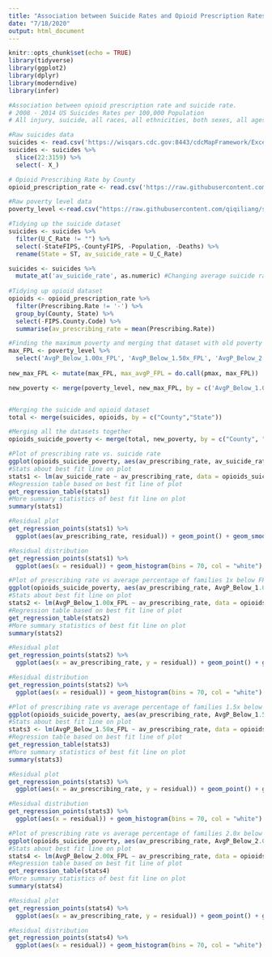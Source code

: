 ```yaml
---
title: "Association between Suicide Rates and Opioid Prescription Rates"
date: "7/18/2020"
output: html_document
---
```


```r
knitr::opts_chunk$set(echo = TRUE)
library(tidyverse)
library(ggplot2)
library(dplyr)
library(moderndive)
library(infer)
```

```r
#Association between opioid prescription rate and suicide rate.
# 2008 - 2014 US Suicides Rates per 100,000 Population
# All injury, suicide, all races, all ethnicities, both sexes, all ages. annualized crude rate for united states: 12.63

#Raw suicides data
suicides <- read.csv('https://wisqars.cdc.gov:8443/cdcMapFramework/ExcelServlet?excelFile=m4687721_csv')
suicides <- suicides %>%
  slice(22:3159) %>%
  select(- X_)

# Opioid Prescribing Rate by County
opioid_prescription_rate <- read.csv('https://raw.githubusercontent.com/qiqiliang/statistics/master/US_County_Prescribing_Rates_Opioids.csv')

#Raw poverty level data
poverty_level <-read.csv("https://raw.githubusercontent.com/qiqiliang/statistics/master/perc_poverty_dataset.csv")


```

```r
#Tidying up the suicide dataset
suicides <- suicides %>%
  filter(U_C_Rate != "") %>%
  select(-StateFIPS,-CountyFIPS, -Population, -Deaths) %>%
  rename(State = ST, av_suicide_rate = U_C_Rate)

suicides <- suicides %>%
  mutate_at('av_suicide_rate', as.numeric) #Changing average suicide rate to a double
  
#Tidying up opioid dataset
opioids <- opioid_prescription_rate %>%
  filter(Prescribing.Rate != '-') %>%
  group_by(County, State) %>%
  select(-FIPS.County.Code) %>%
  summarise(av_prescribing_rate = mean(Prescribing.Rate))

#Finding the maximum poverty and merging that dataset with old poverty dataset to create new poverty dataset
max_FPL <- poverty_level %>%
  select('AvgP_Below_1.00x_FPL', 'AvgP_Below_1.50x_FPL', 'AvgP_Below_2.00x_FPL')
  
new_max_FPL <- mutate(max_FPL, max_avgP_FPL = do.call(pmax, max_FPL))

new_poverty <- merge(poverty_level, new_max_FPL, by = c('AvgP_Below_1.00x_FPL', 'AvgP_Below_1.50x_FPL', 'AvgP_Below_2.00x_FPL'))


#Merging the suicide and opioid dataset
total <- merge(suicides, opioids, by = c("County","State")) 

#Merging all the datasets together
opioids_suicide_poverty <- merge(total, new_poverty, by = c("County", "State"))  

```

```r
#Plot of prescribing rate vs. suicide rate
ggplot(opioids_suicide_poverty, aes(av_prescribing_rate, av_suicide_rate)) + geom_point(size = 1, shape = 21) + geom_smooth(method = "lm", se = FALSE)
#Stats about best fit line on plot
stats1 <- lm(av_suicide_rate ~ av_prescribing_rate, data = opioids_suicide_poverty)
#Regression table based on best fit line of plot
get_regression_table(stats1)
#More summary statistics of best fit line on plot
summary(stats1)

#Residual plot
get_regression_points(stats1) %>%
  ggplot(aes(av_prescribing_rate, residual)) + geom_point() + geom_smooth(method = "lm", se = FALSE)

#Residual distribution
get_regression_points(stats1) %>%
  ggplot(aes(x = residual)) + geom_histogram(bins = 70, col = "white")

```

```r
#Plot of prescribing rate vs average percentage of families 1x below FPL
ggplot(opioids_suicide_poverty, aes(av_prescribing_rate, AvgP_Below_1.00x_FPL)) + geom_point(size = 1, shape = 21) + geom_smooth(method = "lm", se = FALSE)
#Stats about best fit line on plot
stats2 <- lm(AvgP_Below_1.00x_FPL ~ av_prescribing_rate, data = opioids_suicide_poverty)
#Regression table based on best fit line of plot
get_regression_table(stats2)
#More summary statistics of best fit line on plot
summary(stats2)

#Residual plot
get_regression_points(stats2) %>%
  ggplot(aes(x = av_prescribing_rate, y = residual)) + geom_point() + geom_smooth(method = "lm", se = FALSE)

#Residual distribution
get_regression_points(stats2) %>%
  ggplot(aes(x = residual)) + geom_histogram(bins = 70, col = "white")

```

```r
#Plot of prescribing rate vs average percentage of families 1.5x below FPL
ggplot(opioids_suicide_poverty, aes(av_prescribing_rate, AvgP_Below_1.50x_FPL)) + geom_point(size = 1, shape = 21) + geom_smooth(method = "lm", se = FALSE)
#Stats about best fit line on plot
stats3 <- lm(AvgP_Below_1.50x_FPL ~ av_prescribing_rate, data = opioids_suicide_poverty)
#Regression table based on best fit line of plot
get_regression_table(stats3)
#More summary statistics of best fit line on plot
summary(stats3)

#Residual plot
get_regression_points(stats3) %>%
  ggplot(aes(x = av_prescribing_rate, y = residual)) + geom_point() + geom_smooth(method = "lm", se = FALSE)

#Residual distribution
get_regression_points(stats3) %>%
  ggplot(aes(x = residual)) + geom_histogram(bins = 70, col = "white")

```

```r
#Plot of prescribing rate vs average percentage of families 2.0x below FPL
ggplot(opioids_suicide_poverty, aes(av_prescribing_rate, AvgP_Below_2.00x_FPL)) + geom_point(size = 1, shape = 21) + geom_smooth(method = "lm", se = FALSE)
#Stats about best fit line on plot
stats4 <- lm(AvgP_Below_2.00x_FPL ~ av_prescribing_rate, data = opioids_suicide_poverty)
#Regression table based on best fit line of plot
get_regression_table(stats4)
#More summary statistics of best fit line on plot
summary(stats4)

#Residual plot
get_regression_points(stats4) %>%
  ggplot(aes(x = av_prescribing_rate, y = residual)) + geom_point() + geom_smooth(method = "lm", se = FALSE)

#Residual distribution
get_regression_points(stats4) %>%
  ggplot(aes(x = residual)) + geom_histogram(bins = 70, col = "white")

```

